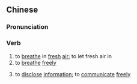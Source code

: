 {{also|透气}}
==Chinese==
{{zh-forms|s=透气}}

===Pronunciation===
{{zh-pron
|m=tòuqì,er=y
|c=tau3 hei3
|h=pfs=théu-hi
|mn=thàu-khì/thàu-khùi
|cat=v
}}

===Verb===
{{zh-verb}}

# to [[breathe]] in [[fresh]] [[air]]; to let fresh air in
# to [[breathe]] [[freely]]
# {{lb|zh|figurative}} to [[disclose]] [[information]]; to [[communicate]] [[freely]]